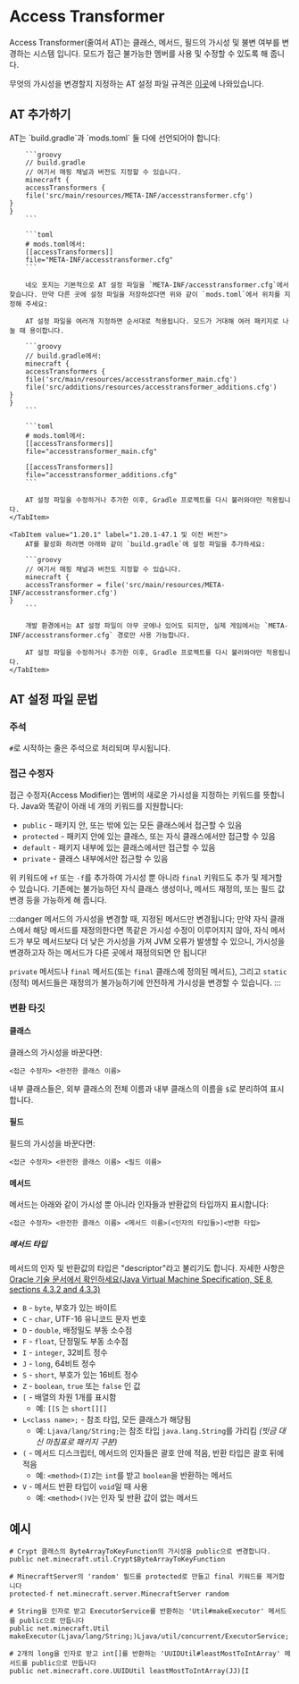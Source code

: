 
# Access Transformer

Access Transformer(줄여서 AT)는 클래스, 메서드, 필드의 가시성 및 불변 여부를 변경하는 시스템 입니다. 모드가 접근 불가능한 멤버를 사용 및 수정할 수 있도록 해 줍니다.

무엇의 가시성을 변경할지 지정하는 AT 설정 파일 규격은 [이곳][specs]에 나와있습니다.

## AT 추가하기

<Tabs defaultValue="latest">
    <TabItem value="latest" label="최신">
        AT는 `build.gradle`과 `mods.toml` 둘 다에 선언되어야 합니다:

        ```groovy
        // build.gradle
        // 여기서 매핑 채널과 버전도 지정할 수 있습니다.
        minecraft {
        accessTransformers {
        file('src/main/resources/META-INF/accesstransformer.cfg')
    }
    }
        ```

        ```toml
        # mods.toml에서:
        [[accessTransformers]]
        file="META-INF/accesstransformer.cfg"
        ```

        네오 포지는 기본적으로 AT 설정 파일을 `META-INF/accesstransformer.cfg`에서 찾습니다. 만약 다른 곳에 설정 파일을 저장하셨다면 위와 같이 `mods.toml`에서 위치를 지정해 주세요:

        AT 설정 파일을 여러개 지정하면 순서대로 적용됩니다. 모드가 거대해 여러 패키지로 나눌 때 용이합니다.

        ```groovy
        // build.gradle에서:
        minecraft {
        accessTransformers {
        file('src/main/resources/accesstransformer_main.cfg')
        file('src/additions/resources/accesstransformer_additions.cfg')
    }
    }
        ```

        ```toml
        # mods.toml에서:
        [[accessTransformers]]
        file="accesstransformer_main.cfg"

        [[accessTransformers]]
        file="accesstransformer_additions.cfg"
        ```

        AT 설정 파일을 수정하거나 추가한 이후, Gradle 프로젝트를 다시 불러와야만 적용됩니다.
    </TabItem>

    <TabItem value="1.20.1" label="1.20.1-47.1 및 이전 버전">
        AT를 활성화 하려면 아래와 같이 `build.gradle`에 설정 파일을 추가하세요:

        ```groovy
        // 여기서 매핑 채널과 버전도 지정할 수 있습니다.
        minecraft {
        accessTransformer = file('src/main/resources/META-INF/accesstransformer.cfg')
    }
        ```

        개발 환경에서는 AT 설정 파일이 아무 곳에나 있어도 되지만, 실제 게임에서는 `META-INF/accesstransformer.cfg` 경로만 사용 가능합니다.

        AT 설정 파일을 수정하거나 추가한 이후, Gradle 프로젝트를 다시 불러와야만 적용됩니다.
    </TabItem>
</Tabs>

## AT 설정 파일 문법

### 주석

`#`로 시작하는 줄은 주석으로 처리되며 무시됩니다.

### 접근 수정자

접근 수정자(Access Modifier)는 멤버의 새로운 가시성을 지정하는 키워드를 뜻합니다. Java와 똑같이 아래 네 개의 키워드를 지원합니다:

* `public` - 패키지 안, 또는 밖에 있는 모든 클래스에서 접근할 수 있음
* `protected` - 패키지 안에 있는 클래스, 또는 자식 클래스에서만 접근할 수 있음
* `default` - 패키지 내부에 있는 클래스에서만 접근할 수 있음
* `private` - 클래스 내부에서만 접근할 수 있음

위 키워드에 `+f` 또는 `-f`를 추가하여 가시성 뿐 아니라 `final` 키워드도 추가 및 제거할 수 있습니다. 기존에는 불가능하던 자식 클래스 생성이나, 메서드 재정의, 또는 필드 값 변경 등을 가능하게 해 줍니다.

:::danger
메서드의 가시성을 변경할 때, 지정된 메서드만 변경됩니다; 만약 자식 클래스에서 해당 메서드를 재정의한다면 똑같은 가시성 수정이 이루어지지 않아, 자식 메서드가 부모 메서드보다 더 낮은 가시성을 가져 JVM 오류가 발생할 수 있으니, 가시성을 변경하고자 하는 메서드가 다른 곳에서 재정의되면 안 됩니다!

`private` 메서드나 `final` 메서드(또는 `final` 클래스에 정의된 메서드), 그리고 `static` (정적) 메서드들은 재정의가 불가능하기에 안전하게 가시성을 변경할 수 있습니다.
:::

### 변환 타깃

#### 클래스

클래스의 가시성을 바꾼다면:

```
<접근 수정자> <완전한 클래스 이름>
```

내부 클래스들은, 외부 클래스의 전체 이름과 내부 클래스의 이름을 `$`로 분리하여 표시합니다.

#### 필드

필드의 가시성을 바꾼다면:

```
<접근 수정자> <완전한 클래스 이름> <필드 이름>
```

#### 메서드

메서드는 아래와 같이 가시성 뿐 아니라 인자들과 반환값의 타입까지 표시합니다:

```
<접근 수정자> <완전한 클래스 이름> <메서드 이름>(<인자의 타입들>)<반환 타입>
```

##### 메서드 타입

메서드의 인자 및 반환값의 타입은 "descriptor"라고 불리기도 합니다. 자세한 사항은  [Oracle 기술 문서에서 확인하세요(Java Virtual Machine Specification, SE 8, sections 4.3.2 and 4.3.3)][jvmdescriptors]

- `B` - `byte`, 부호가 있는 바이트
- `C` - `char`, UTF-16 유니코드 문자 번호
- `D` - `double`, 배정밀도 부동 소수점
- `F` - `float`, 단정밀도 부동 소수점
- `I` - `integer`, 32비트 정수
- `J` - `long`, 64비트 정수
- `S` - `short`, 부호가 있는 16비트 정수
- `Z` - `boolean`, `true` 또는 `false` 인 값
- `[` - 배열의 차원 1개를 표시함
  - 예: `[[S` 는 `short[][]`
- `L<class name>;` - 참조 타입, 모든 클래스가 해당됨
  - 예: `Ljava/lang/String;`는 참조 타입 `java.lang.String`를 가리킴 _(빗금 대신 마침표로 패키지 구분)_
- `(` - 메서드 디스크립터, 메서드의 인자들은 괄호 안에 적음, 반환 타입은 괄호 뒤에 적음
  - 예: `<method>(I)Z`는 `int`를 받고 `boolean`을 반환하는 메서드
- `V` - 메서드 반환 타입이 `void`일 때 사용
  - 예: `<method>()V`는 인자 및 반환 값이 없는 메서드

## 예시

```
# Crypt 클래스의 ByteArrayToKeyFunction의 가시성을 public으로 변경합니다.
public net.minecraft.util.Crypt$ByteArrayToKeyFunction

# MinecraftServer의 'random' 필드를 protected로 만들고 final 키워드를 제거합니다
protected-f net.minecraft.server.MinecraftServer random

# String을 인자로 받고 ExecutorService를 반환하는 'Util#makeExecutor' 메서드를 public으로 만듭니다
public net.minecraft.Util makeExecutor(Ljava/lang/String;)Ljava/util/concurrent/ExecutorService;

# 2개의 long을 인자로 받고 int[]를 반환하는 'UUIDUtil#leastMostToIntArray' 메서드를 public으로 만듭니다
public net.minecraft.core.UUIDUtil leastMostToIntArray(JJ)[I
```

[specs]: https://github.com/NeoForged/AccessTransformers/blob/main/FMLAT.md
[jvmdescriptors]: https://docs.oracle.com/javase/specs/jvms/se8/html/jvms-4.html#jvms-4.3.2
